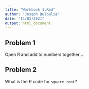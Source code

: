 ```yaml
---
title: "Workbook 1.Rmd"
author: "Joseph Bulbulia"
date: "14/02/2021"
output: html_document
---
```


## Problem 1

Open R and add to numbers together $\dots$


## Problem 2

What is the R code for `square root`? 
